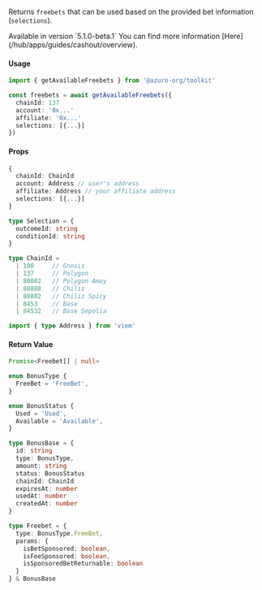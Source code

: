 
Returns `freebets` that can be used based on the provided bet information (`selections`).

<Callout type="warning">
  Available in version `5.1.0-beta.1`
</Callout>

<Callout type="info">
  You can find more information [Here](/hub/apps/guides/cashout/overview).
</Callout>

#### Usage

```ts
import { getAvailableFreebets } from '@azuro-org/toolkit'

const freebets = await getAvailableFreebets({
  chainId: 137
  account: '0x...'
  affiliate: '0x...'
  selections: [{...}]
})
```

#### Props

```ts
{
  chainId: ChainId
  account: Address // user's address
  affiliate: Address // your affiliate address
  selections: [{...}]
}
```

```ts
type Selection = {
  outcomeId: string
  conditionId: string
}

type ChainId = 
  | 100     // Gnosis
  | 137     // Polygon
  | 80002   // Polygon Amoy
  | 88888   // Chiliz
  | 88882   // Chiliz Spicy
  | 8453    // Base
  | 84532   // Base Sepolia

import { type Address } from 'viem'
```

#### Return Value

```ts
Promise<Freebet[] | null>
```

```ts
enum BonusType {
  FreeBet = 'FreeBet',
}

enum BonusStatus {
  Used = 'Used',
  Available = 'Available',
}

type BonusBase = {
  id: string
  type: BonusType,
  amount: string
  status: BonusStatus
  chainId: ChainId
  expiresAt: number
  usedAt: number
  createdAt: number
}

type Freebet = {
  type: BonusType.FreeBet,
  params: {
    isBetSponsored: boolean,
    isFeeSponsored: boolean,
    isSponsoredBetReturnable: boolean
  }
} & BonusBase
```
